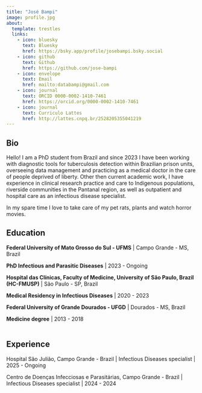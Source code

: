 ```yaml
---
title: "José Bampi"
image: profile.jpg
about:
  template: trestles
  links:
    - icon: bluesky
      text: Bluesky
      href: https://bsky.app/profile/josebampi.bsky.social
    - icon: github
      text: Github
      href: https://github.com/jose-bampi
    - icon: envelope
      text: Email
      href: mailto:databampi@gmail.com
    - icon: journal
      text: ORCID 0000-0002-1410-7461
      href: https://orcid.org/0000-0002-1410-7461
    - icon: journal
      text: Curriculo Lattes
      href: http://lattes.cnpq.br/2528205355041219
---
```


## Bio

Hello! I am a PhD student from Brazil and since 2023 I have been working with diagnostic tools for tuberculosis detection within Brazilian prison units, overseeing data management and practicing as a medical doctor in the care of people deprived of liberty. Other then current academic work, I have experience in clinical research practice and care to Indigenous populations, riverside communities in the Pantanal region, as well as outpatient and hospital care as an infectious disease specialist.

In my spare time I love to take care of my pet rats, plants and watch horror movies.

## Education

**Federal University of Mato Grosso do Sul - UFMS** \| Campo Grande - MS, Brazil

**PhD Infectious and Parasitic Diseases** \| 2023 - Ongoing\

**Hospital das Clínicas, Faculty of Medicine, University of São Paulo, Brazil (HC-FMUSP)** \| São Paulo - SP, Brazil

**Medical Residency in Infectious Diseases** \| 2020 - 2023\

**Federal University of Grande Dourados - UFGD** \| Dourados - MS, Brazil

**Medicine degree** \| 2013 - 2018\
\

## Experience

Hospital São Julião, Campo Grande - Brazil \| Infectious Diseases specialist \| 2025 - Ongoing

Centro de Doenças Infecciosas e Parasitárias, Campo Grande - Brazil \| Infectious Diseases specialist \| 2024 - 2024
